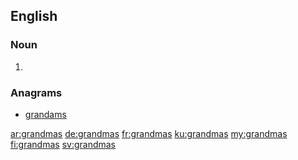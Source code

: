 ==English==

===Noun===
{{head|en|noun plural form}}

# {{plural of|grandma|lang=en}}

===Anagrams===
* [[grandams#English|grandams]]

[[ar:grandmas]]
[[de:grandmas]]
[[fr:grandmas]]
[[ku:grandmas]]
[[my:grandmas]]
[[fi:grandmas]]
[[sv:grandmas]]